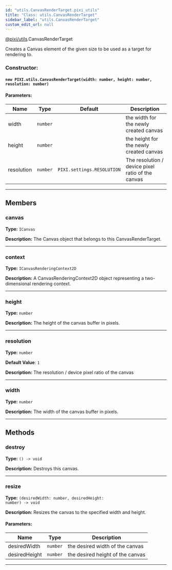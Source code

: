 ```yaml
---
id: "utils.CanvasRenderTarget.pixi_utils"
title: "Class: utils.CanvasRenderTarget"
sidebar_label: "utils.CanvasRenderTarget"
custom_edit_url: null
---
```



<div class="package-name">

[@pixi/utils](../modules/pixi_utils).CanvasRenderTarget

</div>


Creates a Canvas element of the given size to be used as a target for rendering to.



        

<article>

### Constructor:
<h4><code>new PIXI.utils.CanvasRenderTarget(width&#58; number, height&#58; number, resolution&#58; number) </code></h4>

#### Parameters:
| Name       | Type                | Default                               | Description                                       |
| ---------- | ------------------- | ------------------------------------- | ------------------------------------------------- |
| width      | <code>number</code> | <code></code>                         | the width for the newly created canvas            |
| height     | <code>number</code> | <code></code>                         | the height for the newly created canvas           |
| resolution | <code>number</code> | <code>PIXI.settings.RESOLUTION</code> | The resolution / device pixel ratio of the canvas |

</article>

---------------------------------------




## Members
<article>

### canvas 
**Type:** <code>ICanvas</code>

**Description:** The Canvas object that belongs to this CanvasRenderTarget.

</article>


---------------------------------------

<article>

### context 
**Type:** <code>ICanvasRenderingContext2D</code>

**Description:** A CanvasRenderingContext2D object representing a two-dimensional rendering context.

</article>


---------------------------------------

<article>

### height 
**Type:** <code>number</code>

**Description:** The height of the canvas buffer in pixels.

</article>


---------------------------------------

<article>

### resolution 
**Type:** <code>number</code>

**Default Value**: <code>1</code>

**Description:** The resolution / device pixel ratio of the canvas

</article>


---------------------------------------

<article>

### width 
**Type:** <code>number</code>

**Description:** The width of the canvas buffer in pixels.

</article>


---------------------------------------


## Methods
<article>

### destroy 
**Type:** <code>() -&#62; void</code>

**Description:** Destroys this canvas.

</article>


---------------------------------------

<article>

### resize 
**Type:** <code>(desiredWidth&#58; number, desiredHeight&#58; number) -&#62; void</code>

**Description:** Resizes the canvas to the specified width and height.

#### Parameters:
| Name          | Type                | Description                      |
| ------------- | ------------------- | -------------------------------- |
| desiredWidth  | <code>number</code> | the desired width of the canvas  |
| desiredHeight | <code>number</code> | the desired height of the canvas |
</article>


---------------------------------------


    